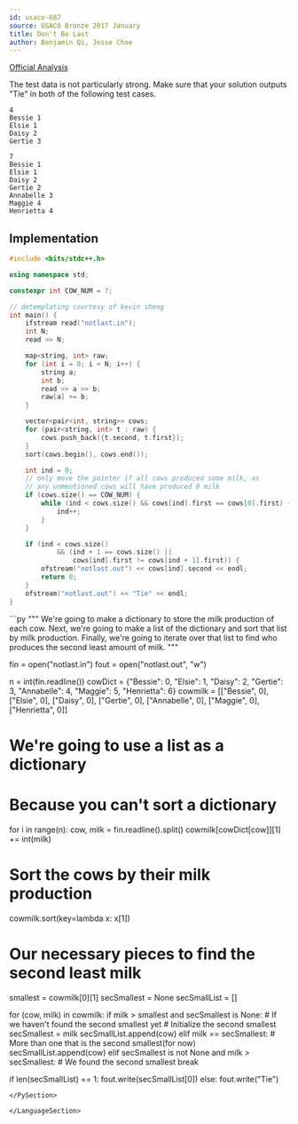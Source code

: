 ```yaml
---
id: usaco-687
source: USACO Bronze 2017 January
title: Don't Be Last
author: Benjamin Qi, Jesse Choe
---
```


[Official Analysis](http://www.usaco.org/current/data/sol_notlast_bronze_jan17.html)

The test data is not particularly strong. Make sure that your solution outputs
"Tie" in both of the following test cases.

```
4
Bessie 1
Elsie 1
Daisy 2
Gertie 3
```

```
7
Bessie 1
Elsie 1
Daisy 2
Gertie 2
Annabelle 3
Maggie 4
Henrietta 4
```

<LanguageSection>

<CPPSection>

## Implementation

```cpp
#include <bits/stdc++.h>

using namespace std;

constexpr int COW_NUM = 7;

// detemplating courtesy of kevin sheng
int main() {
	ifstream read("notlast.in");
	int N;
	read >> N;

	map<string, int> raw;
	for (int i = 0; i < N; i++) {
		string a;
		int b;
		read >> a >> b;
		raw[a] += b;
	}

	vector<pair<int, string>> cows;
	for (pair<string, int> t : raw) {
		cows.push_back({t.second, t.first});
	}
	sort(cows.begin(), cows.end());

	int ind = 0;
	// only move the pointer if all cows produced some milk, as
	// any unmentioned cows will have produced 0 milk
	if (cows.size() == COW_NUM) {
		while (ind < cows.size() && cows[ind].first == cows[0].first) {
			ind++;
		}
	}

	if (ind < cows.size()
			&& (ind + 1 == cows.size() ||
				cows[ind].first != cows[ind + 1].first)) {
		ofstream("notlast.out") << cows[ind].second << endl;
		return 0;
	}
	ofstream("notlast.out") << "Tie" << endl;
}
```

</CPPSection>

<PySection>
```py
"""
We're going to make a dictionary to store the milk production
of each cow.
Next, we're going to make a list of the dictionary
and sort that list by milk production.
Finally, we're going to iterate over that list
to find who produces the second least amount of milk.
"""
	
fin = open("notlast.in")
fout = open("notlast.out", "w")

n = int(fin.readline())
cowDict = {"Bessie": 0,
           "Elsie": 1,
           "Daisy": 2,
           "Gertie": 3,
           "Annabelle": 4,
           "Maggie": 5,
           "Henrietta": 6}
cowmilk = [["Bessie", 0], ["Elsie", 0], ["Daisy", 0], ["Gertie", 0],
           ["Annabelle", 0], ["Maggie", 0], ["Henrietta", 0]]
# We're going to use a list as a dictionary
# Because you can't sort a dictionary

for i in range(n):
	cow, milk = fin.readline().split()
	cowmilk[cowDict[cow]][1] += int(milk)

# Sort the cows by their milk production
cowmilk.sort(key=lambda x: x[1])

# Our necessary pieces to find the second least milk
smallest = cowmilk[0][1]
secSmallest = None
secSmallList = []

for (cow, milk) in cowmilk:
	if milk > smallest and secSmallest is None:
		# If we haven't found the second smallest yet
		# Initialize the second smallest
		secSmallest = milk
		secSmallList.append(cow)
	elif milk == secSmallest:
		# More than one that is the second smallest(for now)
		secSmallList.append(cow)
	elif secSmallest is not None and milk > secSmallest:
		# We found the second smallest
		break

if len(secSmallList) == 1:
	fout.write(secSmallList[0])
else:
	fout.write("Tie")
```
</PySection>

</LanguageSection>
